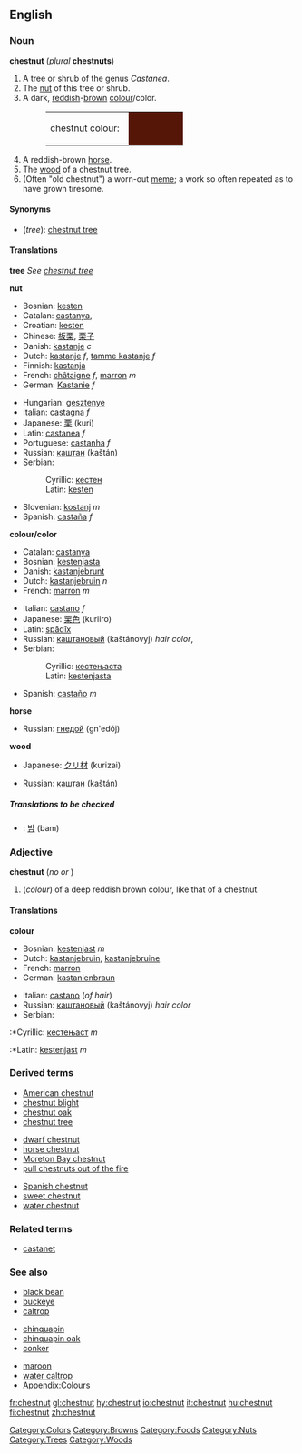 {{wikipedia}}
==English==

===Noun===
'''chestnut''' (''plural'' '''chestnuts''')

#<!--NTree-->A tree or shrub of the genus ''Castanea''.
#<!--NNut-->The [[nut]] of this tree or shrub.
#<!--NColour-->A dark, [[reddish]]-[[brown]] [[colour]]/color.
#:<table><tr><td>chestnut colour: &nbsp;</td><td bgcolor="#551608" width="80">&nbsp; </td></tr></table>
#<!--NHorse-->A reddish-brown [[horse]].
#<!--NWood-->The [[wood]] of a chestnut tree.
#(Often "old chestnut") a worn-out [[meme]]; a work so often repeated as to have grown tiresome.

====Synonyms====
*<!--NTree-->(''tree''): [[chestnut tree]]

====Translations====
<!--NTree-->'''tree'''
''See [[chestnut tree]]''

<!--NNut-->'''nut'''
{{top}}

*Bosnian: [[kesten#Bosnian|kesten]] {{m}}
*Catalan: [[castanya]], {{f}}
*Croatian: [[kesten]] {{m}}
*Chinese: [[板栗]], [[栗子]]
*Danish: [[kastanje]] ''c''
*Dutch: [[kastanje]] ''f'', [[tamme kastanje]] ''f''
*Finnish: [[kastanja]]
*French: [[châtaigne]] ''f'', [[marron]] ''m''
*German: [[Kastanie]] ''f''
{{mid}}
*Hungarian: [[gesztenye]]
*Italian: [[castagna]] ''f''
*Japanese: [[栗]] (kuri)
*Latin: [[castanea]] ''f''
*Portuguese: [[castanha]] ''f''
*Russian: [[каштан]] (kaštán) {{m}}
*Serbian:
*:Cyrillic: [[кестен#Serbian|кестен]] {{m}}
*:Latin: [[kesten#Serbian|kesten]] {{m}}
*Slovenian: [[kostanj]] ''m''
*Spanish: [[castaña]] ''f'' 
{{bottom}}

<!--NColour-->'''colour/color'''
{{top}}
*Catalan: [[castanya]]
*Bosnian: [[kestenjasta]] {{f}}
*Danish: [[kastanjebrunt]]<!-- needs checking -->
*Dutch: [[kastanjebruin]] ''n''
*French: [[marron]] ''m''
{{mid}}
*Italian: [[castano]] ''f''
*Japanese: [[栗色]] (kuriiro)
*Latin: [[spadix|spādīx]]
*Russian: [[каштановый]] (kaštánovyj) ''hair color'', 
*Serbian:
*:Cyrillic: [[кестењаста]] {{f}}
*:Latin: [[kestenjasta#Serbian|kestenjasta]] {{f}}
*Spanish: [[castaño]] ''m'' 
{{bottom}}

<!--NHorse-->'''horse'''
{{top}}
{{mid}}
*Russian: [[гнедой]] (gn'edój)
{{bottom}}

<!--NWood-->'''wood'''
{{top}}
*Japanese: [[クリ材]] (kurizai)
{{mid}}
*Russian: [[каштан]] (kaštán) {{m}}
{{bottom}}

=====Translations to be checked=====
{{checktrans}}
<!--Remove this section once all of the translations below have been moved into the tables above.-->
*{{ttbc|Korean}}: [[밤]] (bam)

===Adjective===
'''chestnut''' (''no {{compar}} or {{superl}}'')
#<!--AdjColour-->(''colour'') of a deep reddish brown colour, like that of a chestnut.

====Translations====
<!--AdjColour-->'''colour'''
{{top}}
*Bosnian: [[kestenjast]] ''m''
*Dutch: [[kastanjebruin]], [[kastanjebruine]]
*French: [[marron]]
*German: [[kastanienbraun]]
{{mid}}
*Italian: [[castano]] (''of hair'')
*Russian: [[каштановый]] (kaštánovyj) ''hair color''
*Serbian:
:*Cyrillic: [[кестењаст]] ''m''
:*Latin: [[kestenjast]] ''m''
{{bottom}}

===Derived terms===
{{top3}}
*[[American chestnut]]
*[[chestnut blight]]
*[[chestnut oak]]
*[[chestnut tree]]
{{mid3}}
*[[dwarf chestnut]]
*[[horse chestnut]]
*[[Moreton Bay chestnut]]
*[[pull chestnuts out of the fire]]
{{mid3}}
*[[Spanish chestnut]]
*[[sweet chestnut]]
*[[water chestnut]]
{{bottom}}

===Related terms===
*[[castanet]]<!--related via Spanish-->

===See also===
{{top3}}
*[[black bean]]
*[[buckeye]]
*[[caltrop]]
{{mid3}}
*[[chinquapin]]
*[[chinquapin oak]]
*[[conker]]
{{mid3}}
*[[maroon]]
*[[water caltrop]]
*[[Wiktionary_Appendix:Colours|Appendix:Colours]]
{{bottom}}

[[Category:Colors]]
[[Category:Browns]]
[[Category:Foods]]
[[Category:Nuts]]
[[Category:Trees]]
[[Category:Woods]]

[[fr:chestnut]]
[[gl:chestnut]]
[[hy:chestnut]]
[[io:chestnut]]
[[it:chestnut]]
[[hu:chestnut]]
[[fi:chestnut]]
[[zh:chestnut]]